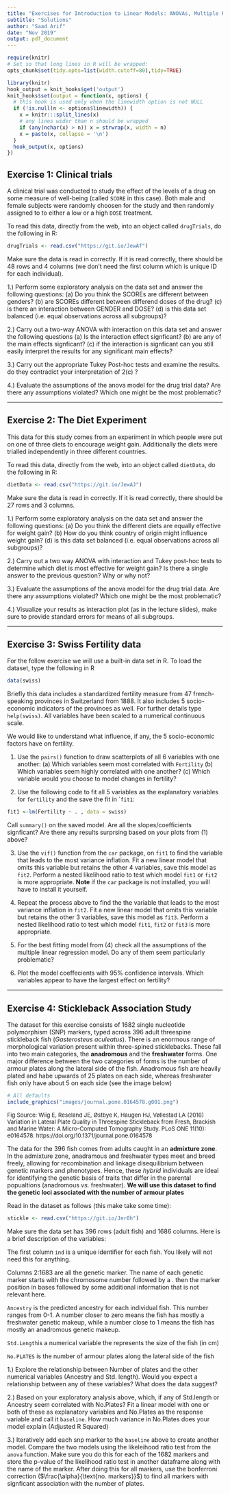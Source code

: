 ```yaml
---
title: "Exercises for Introduction to Linear Models: ANOVAs, Multiple Regression and ANCOVA"
subtitle: "Solutions"
author: "Saad Arif"
date: "Nov 2019"
output: pdf_document
---
```


```r
require(knitr)
# Set so that long lines in R will be wrapped:
opts_chunk$set(tidy.opts=list(width.cutoff=80),tidy=TRUE)
```

```r
library(knitr)
hook_output = knit_hooks$get('output')
knit_hooks$set(output = function(x, options) {
  # this hook is used only when the linewidth option is not NULL
  if (!is.null(n <- options$linewidth)) {
    x = knitr:::split_lines(x)
    # any lines wider than n should be wrapped
    if (any(nchar(x) > n)) x = strwrap(x, width = n)
    x = paste(x, collapse = '\n')
  }
  hook_output(x, options)
})
```


## Exercise 1: Clinical trials

A clinical trial was conducted to study the effect of the levels of a drug on some measure of well-being (called ```SCORE``` in this case). Both male and female subjects were randomly choosen for the study and then randomly assigned to to either a low or a high ```DOSE``` treatment. 

To read this data, directly from the web, into an object called ```drugTrials```, do the following in R:

```r
drugTrials <- read.csv("https://git.io/JewAf")
```

Make sure the data is read in correctly. If it is read correctly, there should be 48 rows and 4 columns (we don't need the first column which is unique ID for each individual).

1.) Perform some exploratory analysis on the data set and answer the following questions: (a) Do you think the SCOREs are different between genders? (b) are SCOREs different between differend doses of the drug? (c) is there an interaction between GENDER and DOSE? (d) is this data set balanced (i.e. equal observations across all subgroups)?

2.) Carry out a two-way ANOVA with interaction on this data set and answer the following questions (a) Is the interaction effect signficant? (b) are any of the main effects signficant? (c) if the interaction is signficant can you still easily interpret the results for any significant main effects?

3.) Carry out the appropriate Tukey Post-hoc tests and examine the results. do they contradict your interpretation of 2(c) ?

4.) Evaluate the assumptions of the anova model for the drug trial data? Are there any assumptions violated? Which one might be the most problematic?

***

## Exercise 2: The Diet Experiment

This data for this study comes from  an experiment in which people were put on one of three diets to encourage weight gain.  Additionally the diets were trialled independently in three different countries.

To read this data, directly from the web, into an object called ```dietData```, do the following in R:
```r
dietData <- read.csv("https://git.io/JewAJ")
```

Make sure the data is read in correctly. If it is read correctly, there should be 27 rows and 3 columns. 

1.) Perform some exploratory analysis on the data set and answer the following questions: (a) Do you think the different diets are equally effective for weight gain? (b) How do you think country of origin might influence weight gain? (d) is this data set balanced (i.e. equal observations across all subgroups)?

2.) Carry out a two way ANOVA with interaction and Tukey post-hoc tests to determine which diet is most effective for weight gain? Is there a single answer to the previous question? Why or why not?

3.) Evaluate the assumptions of the anova model for the drug trial data. Are there any assumptions violated? Which one might be the most problematic?

4.) Visualize your results as interaction plot (as in the lecture slides), make sure to provide standard errors for means of all subgroups.

***

## Exercise 3: Swiss Fertility data

For the follow exercise we will use a built-in data set in R. To load the dataset, type the following in R

```r
data(swiss)
```

Briefly this data includes a standardized fertility measure from 47 french-speaking provinces in Switzerland from 1888. It also includes 5 socio-economic indicators of the provinces as well. For further details type ```help(swiss)```. All variables have been scaled to a numerical continuous scale.

We would like to understand what influence, if any,  the 5 socio-economic factors have on fertility.

1. Use the ```pairs()``` function to draw scatterplots of all 6 variables with one another: (a) Which variables seem most correlated with ```Fertility``` (b) Which variables seem highly correlated with one another? (c) Which variable would you choose to model changes in fertility?

2. Use the following code to fit all 5 variables as the explanatory variables for ```fertility``` and the save the fit in ```fit1``:

```r
fit1 <-lm(Fertility ~ . , data = swiss)
```

Call ```summary()``` on the saved model. Are all the slopes/coefficients signficant? Are there any results surprsing based on your plots from (1) above?

3. Use the ```vif()``` function from the ```car``` package, on ```fit1``` to find the variable that leads to the most variance inflation. Fit a new linear model that omits this variable but retains the other 4 variables, save this model as ```fit2```. Perform a nested likelihood ratio to test which model ```fit1``` or ```fit2``` is more appropriate. **Note** if the ```car``` package is not installed, you will have to install it yourself.

4. Repeat the process above to find the the variable that leads to the most variance inflation in ```fit2```. Fit a new linear model that omits this variable but retains the other 3 variables, save this model as ```fit3```. Perform a nested likelihood ratio to test which model ```fit1```, ```fit2``` or ```fit3``` is more appropriate.

5. For the best fitting model from (4) check all the assumptions of the multiple linear regression model. Do any of them seem particularly problematic?

6. Plot the model coeffecients with 95% confidence intervals. Which variables appear to have the largest effect on fertility?

***

## Exercise 4: Stickleback Association Study

The dataset for this exercise consists of 1682 single nucleotide polymorphism (SNP) markers, typed across 396 adult threespine stickleback fish (*Gasterosteus aculeatus*). There is an  enormous range of morphological variation present within three-spined sticklebacks. These fall into two main categories, the **anadromous** and the **freshwater** forms. One major difference between the  two categories of forms is the number of armour plates along the lateral side of the fish. Anadromous fish are heavily plated and habe upwards of 25 plates on each side, whereas freshwater fish only have about 5 on each side (see the image below)

```r
# All defaults
include_graphics("images/journal.pone.0164578.g001.png")
```

<font size="-1"> Fig Source: Wiig E, Reseland JE, Østbye K, Haugen HJ, Vøllestad LA (2016) Variation in Lateral Plate Quality in Threespine Stickleback from Fresh, Brackish and Marine Water: A Micro-Computed Tomography Study. PLoS ONE 11(10): e0164578. https://doi.org/10.1371/journal.pone.0164578 </font>


The data for the 396 fish comes from adults caught in an **admixture zone**. In the admixture zone, anadramous and freshwater types meet and breed freely, allowing for recombination and linkage disequilibrium between genetic markers and phenotypes. Hence, these *hybrid* individuals are ideal for identifying the genetic basis of traits that differ in the parental popualtions (anadromous *vs.* freshwater). **We will use this dataset to find the genetic loci associated with the number of armour plates**

Read in the dataset as follows (this make take some time):

```r
stickle <- read.csv("https://git.io/Jer8h")
```

Make sure the data set has 396 rows (adult fish) and 1686 columns. Here is a brief description of the variables:

The first column ```ind``` is a unique identifier for each fish. You likely will not need this for anything.

Columns 2:1683 are all the genetic marker. The name of each genetic marker starts with the chromosome number followed by a . then the marker position in bases followed by some additional information that is not relevant here.

```Ancestry``` is the predicted ancestry for each individual fish. This number ranges from 0-1. A number closer to zero means the fish has mostly a freshwater genetic makeup, while a number close to 1 means the fish has mostly an anadromous genetic makeup.

```Std.Length```is a numerical variable the represents the size of the fish (in cm)

```No.PLATES``` is the number of armour plates along the lateral side of the fish

1.) Explore the relationship between Number of plates and the other numerical variables (Ancestry and Std. length). Would you expect a relationship between any of these variables? What does the data suggest?

2.) Based on your exploratory analysis above, which, if any of Std.length or Ancestry seem correlated with No.Plates? Fit a linear model with one or both of these as explanatory variables and No.Plates as the response variable and call it ```baseline```. How much variance in No.Plates does your model explain (Adjusted R Squared)

3.) Iteratively add each snp marker to the ```baseline``` above to create another model. Compare the two models using the likeleihood ratio test from the ```anova``` function. Make sure you do this for each of the 1682 markers and store the p-value of the likelihood ratio test in another dataframe along with the name of the marker. After doing this for all markers, use the bonferroni correction ($\frac{\alpha}{\text{no. markers}}$) to find all markers with signficant association with the number of plates.
